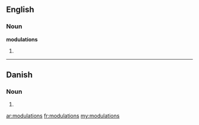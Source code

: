 ==English==

===Noun===
'''modulations'''

# {{plural of|[[modulation]]}}

----

==Danish==

===Noun===
{{infl|da|noun form|g=c}}

# {{form of|genitive singular indefinite|modulation|lang=da}}

[[ar:modulations]]
[[fr:modulations]]
[[my:modulations]]